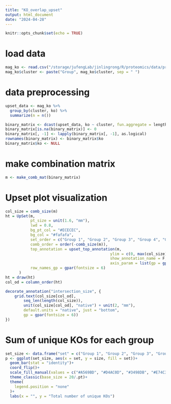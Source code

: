 ```yaml
---
title: "KO_overlap_upset"
output: html_document
date: "2024-04-28"
---
```


```r
knitr::opts_chunk$set(echo = TRUE)
```

# load data
```r
mag_ko <- read.csv("/storage/jufengLab/jinlingrong/R/proteomics/data/processed_data/fundamental_niche_mag_ko.csv") # 5542 unique KOs
mag_ko$cluster <- paste("Group", mag_ko$cluster, sep = " ")
```

# data preprocessing
```r
upset_data <- mag_ko %>%
  group_by(cluster, ko) %>%
  summarize(n = n())

binary_matrix <- dcast(upset_data, ko ~ cluster, fun.aggregate = length, value.var = "n")
binary_matrix[is.na(binary_matrix)] <- 0
binary_matrix[, -1] <- lapply(binary_matrix[, -1], as.logical)
rownames(binary_matrix) <- binary_matrix$ko
binary_matrix$ko <- NULL
```

# make combination matrix
```r
m <- make_comb_mat(binary_matrix)
```

# Upset plot visualization
```r
col_size = comb_size(m)
ht = UpSet(m, 
           pt_size = unit(1.6, "mm"),
           lwd = 0.8,
           bg_pt_col = "#ECECEC",
           bg_col = "#fafafa",
           set_order = c("Group 1", "Group 2", "Group 3", "Group 4", "Group 5"), 
           comb_order = order(-comb_size(m)),
           top_annotation = upset_top_annotation(m, 
                                              ylim = c(0, max(col_size)*1.1),
                                              show_annotation_name = F,
                                              axis_param = list(gp = gpar(fontsize = 6))),
           row_names_gp = gpar(fontsize = 6)
      )
ht = draw(ht)
col_od = column_order(ht)

decorate_annotation("intersection_size", {
	grid.text(col_size[col_od], 
		seq_len(length(col_size)), 
		unit(col_size[col_od], "native") + unit(2, "mm"), 
		default.units = "native", just = "bottom",
		gp = gpar(fontsize = 6))
})
```

# Sum of unique KOs for each group
```r
set_size <- data.frame("set" = c("Group 1", "Group 2", "Group 3", "Group 4", "Group 5"), "size" = c(3072, 1469, 2580, 3324, 3083))
p <- ggplot(set_size, aes(x = set, y = size, fill = set))+
  geom_bar(stat = "identity")+
  coord_flip()+
  scale_fill_manual(values = c("#A569BD", "#D4AC0D", "#3498DB", "#E74C3C", "#7fc97f"))+
  theme_classic(base_size = 20/.pt)+
  theme(
    legend.position = "none"
  )+
  labs(x = "", y = "Total number of unique KOs")
```